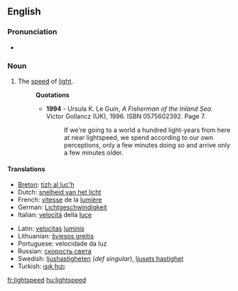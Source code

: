 ==English==

===Pronunciation===
* {{audio|en-us-lightspeed.ogg|Audio (US)}}

===Noun===
{{infl|en|noun}}

# The [[speed]] of [[light]].
#: '''Quotations'''
#:* '''1994''' - Ursula K. Le Guin, ''A Fisherman of the Inland Sea''. Victor Gollancz (UK), 1996. ISBN 0575602392. Page 7.
#:*: If we're going to a world a hundred light-years from here at near lightspeed, we spend according to our own perceptions, only a few minutes doing so and arrive only a few minutes older.

====Translations====
{{trans-top|the speed of light}}
* [[Breton]]: [[tizh al luc'h]]
* Dutch: [[snelheid van het licht]] {{f}}
* French: [[vitesse]] de la [[lumière]] {{f}}
* German: [[Lichtgeschwindigkeit]] {{f}}
* Italian: [[velocità]] della [[luce]] {{f}}
{{trans-mid}}
* Latin: [[velocitas]] [[lumen|luminis]] {{f}}
* Lithuanian: [[šviesos greitis]] {{m}}
* Portuguese: velocidade da luz {{f}}
* Russian: [[скорость света]] {{f}}
* Swedish: [[ljushastigheten]] (''def singular''), [[ljusets hastighet]]
* Turkish: [[ışık hızı]] {{f}}
{{trans-bottom}}

[[fr:lightspeed]]
[[hu:lightspeed]]
